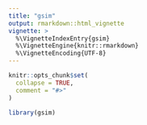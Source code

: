 ```yaml
---
title: "gsim"
output: rmarkdown::html_vignette
vignette: >
  %\VignetteIndexEntry{gsim}
  %\VignetteEngine{knitr::rmarkdown}
  %\VignetteEncoding{UTF-8}
---
```


```r
knitr::opts_chunk$set(
  collapse = TRUE,
  comment = "#>"
)
```

```r
library(gsim)
```
